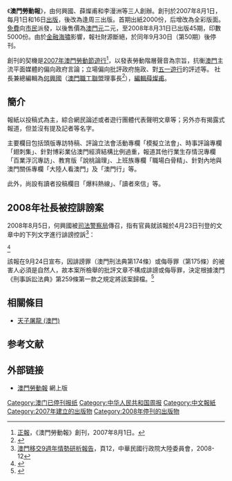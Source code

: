 
{{expand|time=2007-09-26T20:14:58Z}}
{{Infobox Newspaper
| 名稱    = 澳門勞動報
| 報頭    = 
| 圖像    = 
| 圖像說明= 
| 類型    = 週報
| 版式    = 
| 擁有者  = 何興國、薛燦甫、李漫洲
| 出版商  = 
| 創辦人  = 何興國、薛燦甫、李漫洲
| 編輯    = [[何興國|何興國]]
| 主編    = [[薛燦甫|薛燦甫]]
| 副主編  = 
| 作者群  = 
| 創刊日  = 2007年8月1日
| 停刊日  = 2008年9月30日
| 政治立場= 
| 語言    = 繁體中文
| 售價    = [[澳門幣|澳門幣]]2元
| 總部    = [[勞動節馬路|勞動節馬路]][[裕華大廈|裕華大廈]]258-D2
| 發行量  = 5,000份
| ISSN    = 
| 網站    = http://mypaper.pchome.com.tw/mlbw
}}

《'''澳門勞動報'''》，由何興國、薛燦甫和李漫洲等三人創辦。創刊於2007年8月1日，每月1日和16日[[出版|出版]]，後改為逢周三出版。首期出紙2000份，后增改為全彩版面。[[免費|免費]]向[[市民|市民]]派發，以後售價為[[澳門元|澳門元]]二元，至2008年8月31日已出版45期，印數5000份。由於[[2007年－2008年環球金融危機|金融海嘯]]影響，報社財源斷絕，於同年9月30日（第50期）後停刊。

創刊的契機是[[2007年澳門勞動節遊行|2007年澳門勞動節遊行]]<ref>[[正報|正報]]，《澳門勞動報》創刊，2007年8月1日。</ref>，以發表勞動階層聲音為宗旨，抗衡[[澳門|澳門]]主流平面媒體的偏向政府言論；立場偏向批評政府施政、對[[2007年澳門勞動節遊行|五一遊行]]的評述等。
社長兼總編輯為[[何興國|何興國]]（[[澳門職工聯盟|澳門職工聯盟]]理事長<ref>{{Cite web |url=http://www.vakiodaily.org/index.php?tn=viewer&ncid=1&nid=117586&dt=20070202&lang=tw |title=職工聯盟何興國 |access-date=2007-08-31 |archive-date=2016-03-05 |archive-url=https://web.archive.org/web/20160305145332/http://vakiodaily.org/index.php?dt=20070202&lang=tw&ncid=1&nid=117586&tn=viewer |dead-url=no }}</ref>），[[編輯|編輯]][[薛燦甫|薛燦甫]]。
==簡介==
報紙以投稿式為主，綜合網民論述或者遊行團體代表聲明文章等；另外亦有揭露式報道，但並沒有提及記者等名字。

主要欄目包括頭版專訪特稿、評論立法會活動專欄「模擬立法會」、時事評論專欄「翅刺集」、針對博彩業佔澳門經濟結構比例過重，報道其他行業生存情況專欄「百業浮沉專訪」、教育版「說桃論理」、上班族專欄「職場白骨精」、針對內地與澳門關係專欄「大陸人看澳門」及「澳門行」等。

此外，尚設有讀者投稿欄目「爆料熱線」、「讀者來信」等。

==2008年社長被控誹謗案==
2008年8月5日，何興國被[[澳門司法警察局|司法警察局]]傳召，指有官員就該報於4月23日刊登的文章中的下列文字進行誹謗控訴<ref>[http://www.mac.gov.tw/big5/twhkmc/policy/macau9y.pdf 澳門移交9週年情勢研析報告]{{dead link|date=2018年3月 |bot=InternetArchiveBot |fix-attempted=yes }}，頁12，中華民國行政院大陸委員會，2008-12 </ref>：

{{cquote|黑社會趕走了，黑工卻請來了。當然，是[[經濟財政司|經濟財政司]]和[[勞工事務局|勞工局]]請來的他們，不是你請來的。問題是，他們有權請來，你卻有義務趕走他們，可是關於這點，實在是令人遺憾萬分。}}
<ref>{{cite news
|publisher='''澳門勞動報'''
|date=2008年8月13日
|title=箝制新聞自由魔爪張開　　澳門勞動報遭誹謗起訴
|url=http://blog.pchome.com.tw/news/mlbw/3/1309688919/20080817111147/
|accessdate=2008年8月19日
|archive-date=2008年12月9日
|archive-url=https://web.archive.org/web/20081209042414/http://blog.pchome.com.tw/news/mlbw/3/1309688919/20080817111147/
|dead-url=no
}}</ref>

該報在9月24日宣布，因誹謗罪（澳門刑法典第174條）或侮辱罪（第175條）的被害人必須是自然人，故本案所檢舉的批評文章不構成誹謗或侮辱罪，決定根據澳門《刑事訴訟法典》第259條第一款之規定將該案歸檔。<ref>{{cite news
|publisher='''澳門勞動報'''
|date=2008年9月24日
|title=文章誹謗罪名不成立　傳媒監督政府要繼續
|url=http://mypaper.pchome.com.tw/news/mlbw/3/1310397957/20080924230822/
|accessdate=2008年9月26日
|archive-date=2008年9月28日
|archive-url=https://web.archive.org/web/20080928141217/http://mypaper.pchome.com.tw/news/mlbw/3/1310397957/20080924230822/
|dead-url=no
}}</ref>

==相關條目==
*[[天子屠龍_(澳門)|天子屠龍 (澳門)]]

==参考文献==
<div class="references-small">
<references />
</div>

==外部链接==
* [http://mypaper.pchome.com.tw/news/mlbw/ 澳門勞動報] {{Wayback|url=http://mypaper.pchome.com.tw/news/mlbw/ |date=20081212054058 }}網上版

{{Macau newspaper|nocat}}
[[Category:澳门已停刊报纸|Category:澳门已停刊报纸]]
[[Category:中华人民共和国周报|Category:中华人民共和国周报]]
[[Category:中文報紙|Category:中文報紙]]
[[Category:2007年建立的出版物|Category:2007年建立的出版物]]
[[Category:2008年停刊的出版物|Category:2008年停刊的出版物]]